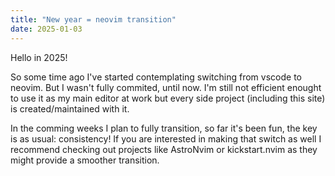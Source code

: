```yaml
---
title: "New year = neovim transition"
date: 2025-01-03
---
```


Hello in 2025!

So some time ago I've started contemplating switching from vscode to neovim.
But I wasn't fully commited, until now.
I'm still not efficient enought to use it as my main editor at work but every side project (including this site) is created/maintained with it.

In the comming weeks I plan to fully transition, so far it's been fun, the key is as usual: consistency!
If you are interested in making that switch as well I recommend checking out projects like AstroNvim or kickstart.nvim as they might provide a smoother transition. 





